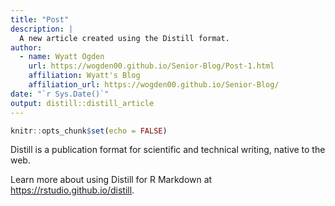```yaml
---
title: "Post"
description: |
  A new article created using the Distill format.
author:
  - name: Wyatt Ogden
    url: https://wogden00.github.io/Senior-Blog/Post-1.html
    affiliation: Wyatt's Blog
    affiliation_url: https://wogden00.github.io/Senior-Blog/
date: "`r Sys.Date()`"
output: distill::distill_article
---
```


```r
knitr::opts_chunk$set(echo = FALSE)
```

Distill is a publication format for scientific and technical writing, native to the web. 

Learn more about using Distill for R Markdown at <https://rstudio.github.io/distill>.





